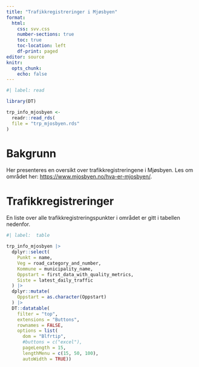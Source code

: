 ```yaml
---
title: "Trafikkregistreringer i Mjøsbyen"
format: 
  html:
    css: svv.css
    number-sections: true
    toc: true
    toc-location: left
    df-print: paged
editor: source
knitr: 
  opts_chunk: 
    echo: false
---
```


```r
#| label: read

library(DT)

trp_info_mjosbyen <- 
  readr::read_rds(
  file = "trp_mjosbyen.rds"
)
```

# Bakgrunn

Her presenteres en oversikt over trafikkregistreringene i Mjøsbyen. Les om området her: <https://www.mjosbyen.no/hva-er-mjosbyen/>.

# Trafikkregistreringer

En liste over alle trafikkregistreringspunkter i området er gitt i tabellen nedenfor.

```r
#| label:  table

trp_info_mjosbyen |> 
  dplyr::select(
    Punkt = name,
    Veg = road_category_and_number,
    Kommune = municipality_name,
    Oppstart = first_data_with_quality_metrics,
    Siste = latest_daily_traffic
  ) |> 
  dplyr::mutate(
    Oppstart = as.character(Oppstart)
  ) |> 
  DT::datatable(
    filter = "top",
    extensions = "Buttons",
    rownames = FALSE,
    options = list(
      dom = "Blfrtip",
      #buttons = c("excel"),
      pageLength = 15,
      lengthMenu = c(15, 50, 100),
      autoWidth = TRUE))
```

